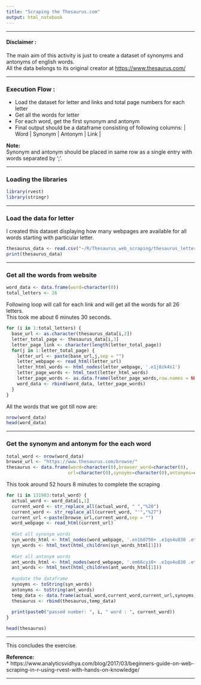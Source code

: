 ```yaml
---
title: "Scraping the Thesaurus.com"
output: html_notebook
---
```

  
-----------------------------------  

#### Disclaimer :
The main aim of this activity is just to create a dataset of synonyms and antonyms of english words.  
All the data belongs to its original creator at [https://www.thesaurus.com/](https://www.thesaurus.com/)

-----------------------------------
  
### Execution Flow : 
* Load the dataset for letter and links and total page numbers for each letter
* Get all the words for letter
* For each word, get the first synonym and antonym
* Final output should be a dataframe consisting of following columns:
     | Word | Synonym | Antonym | Link |
  
  
**Note: **  
Synonym and antonym should be placed in same row as a single entry with words separated by ';'.
  
-----------------------------------
  
### Loading the libraries
```r
library(rvest)
library(stringr)
```
  
-----------------------------------
  
### Load the data for letter

I created this dataset displaying how many webpages are available for all words starting with particular letter.

```r
thesaurus_data <- read.csv("~/R/Thesaurus_web_scraping/thesaurus_letter_page_number.csv")
print(thesaurus_data)
```
    
-----------------------------------
  
### Get all the words from website

```r
word_data <- data.frame(word=character(0))
total_letters <- 26
```
  
Following loop will call for each link and will get all the words for all 26 letters.  
This took me about 6 minutes 30 seconds.  
```r
for (i in 1:total_letters) {
  base_url <- as.character(thesaurus_data[i,2])
  letter_total_page <- thesaurus_data[i,3]
  letter_page_link <- character(length(letter_total_page))
  for(j in 1:letter_total_page) {
    letter_url <- paste(base_url,j,sep = "")
    letter_webpage <- read_html(letter_url)
    letter_html_words <- html_nodes(letter_webpage, '.e1j8zk4s1')
    letter_page_words <- html_text(letter_html_words)
    letter_page_words <- as.data.frame(letter_page_words,row.names = NULL)
    word_data <- rbind(word_data, letter_page_words)
  }
}
```
  
All the words that we got till now are:
```r
nrow(word_data)
head(word_data)
```
    
-----------------------------------
  
### Get the synonym and antonym for the each word

```r
total_word <- nrow(word_data)
browse_url <- "https://www.thesaurus.com/browse/"
thesaurus <- data.frame(word=character(0),browser_word=character(0),
                       url=character(0),synoyms=character(0),antonyms=character(0))
```
    
    
This took around 52 hours 8 minutes to complete the scraping
```r
for (i in 131903:total_word) {
  actual_word <- word_data[i,1]
  current_word <- str_replace_all(actual_word, " ","%20")
  current_word <- str_replace_all(current_word, "'","%27")
  current_url <-paste(browse_url,current_word,sep = "")
  word_webpage <- read_html(current_url)
  
  #Get all synonym words
  syn_words_html <- html_nodes(word_webpage, '.en1b8750+ .e1qo4u830 .et6tpn80')
  syn_words <- html_text(html_children(syn_words_html[1]))
  
  #Get all antonym words
  ant_words_html <- html_nodes(word_webpage, '.em66cyi0+ .e1qo4u830 .et6tpn80')
  ant_words <- html_text(html_children(ant_words_html[1]))
  
  #update the dataframe
  synoyms <- toString(syn_words)
  antonyms <- toString(ant_words)
  temp_data <- data.frame(actual_word,current_word,current_url,synoyms,antonyms)
  thesaurus <- rbind(thesaurus,temp_data)
  
  print(paste0("passed number: ", i, " word : ", current_word))
}
```
    
  
```r
head(thesaurus)
```

    
-----------------------------------
  
This concludes the exercise.  

**Reference:**  
* https://www.analyticsvidhya.com/blog/2017/03/beginners-guide-on-web-scraping-in-r-using-rvest-with-hands-on-knowledge/  
    
-----------------------------------
  